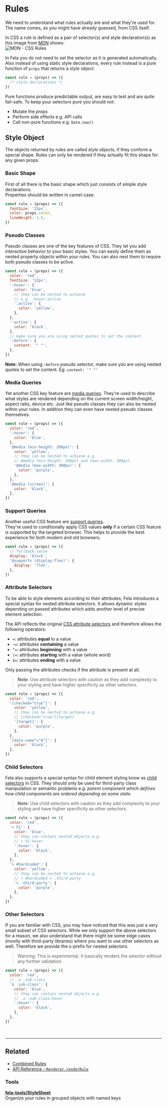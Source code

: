 

# Rules

We need to understand what rules actually are and what they're used for. The name comes, as you might have already guessed, from CSS itself.<br />

In CSS a rule is defined as a pair of selector(s) and style declaration(s) as this image from [MDN](https://developer.mozilla.org/docs/Web/CSS/Syntax) shows:<br />
![MDN - CSS Rules](https://mdn.mozillademos.org/files/3668/css%20syntax%20-%20ruleset.png)

In Fela you do not need to set the selector as it is generated automatically. Also instead of using static style declarations, every rule instead is a pure function of `props` that returns a _style object_. <br />

```javascript nocopy
const rule = (props) => ({
  /* style declarations */
})
```

Pure functions produce predictable output, are easy to test and are quite fail-safe. To keep your selectors pure you should not:

- Mutate the _props_
- Perform side effects e.g. API calls
- Call non-pure functions e.g. `Date.now()`

## Style Object

The objects returned by rules are called _style objects_, if they conform a special shape. Rules can only be rendered if they actually fit this shape for any given props.

### Basic Shape

First of all there is the basic shape which just consists of simple style declarations.<br />
Properties should be written in camel-case.

```javascript
const rule = (props) => ({
  fontSize: '15px',
  color: props.color,
  lineHeight: 1.5,
})
```

### Pseudo Classes

Pseudo classes are one of the key features of CSS. They let you add interactive behavior to your basic styles. You can easily define them as nested property objects within your rules. You can also nest them to require both pseudo classes to be active.

```javascript
const rule = (props) => ({
  color: 'red',
  fontSize: '12px',
  ':hover': {
    color: 'blue',
    // they can be nested to achieve
    // e.g. :hover:active
    ':active': {
      color: 'yellow',
    },
  },
  ':active': {
    color: 'black',
  },
  // make sure you are using nested quotes to set the content.
  ':before': {
    content: '" "',
  },
})
```

**Note:**
When using `:before` pseudo selector, make sure you are using nested quotes to set the content. Eg: `content: '" "'`

### Media Queries

Yet another CSS key feature are [media queries](https://developer.mozilla.org/en-US/docs/Web/CSS/Media_Queries/Using_media_queries). They're used to describe what styles are rendered depending on the current screen width/height, aspect ratio, device etc. Just like pseudo classes they can also be nested within your rules. In addition they can even have nested pseudo classes themselves.

```javascript
const rule = (props) => ({
  color: 'red',
  ':hover': {
    color: 'blue',
  },
  '@media (min-height: 200px)': {
    color: 'yellow',
    // they can be nested to achieve e.g.
    // @media (min-height: 200px) and (max-width: 300px)
    '@media (max-width: 300px)': {
      color: 'purple',
    },
  },
  '@media (screen)': {
    color: 'black',
  },
})
```

### Support Queries

Another useful CSS feature are [support queries](https://developer.mozilla.org/en-US/docs/Web/CSS/@supports).<br />
They're used to conditionally apply CSS values **only** if a certain CSS feature is supported by the targeted browser. This helps to provide the best experience for both modern and old browsers.

```javascript
const rule = (props) => ({
  // fallback value
  display: 'block',
  '@supports (display:flex)': {
    display: 'flex',
  },
})
```

### Attribute Selectors

To be able to style elements according to their attributes, Fela introduces a special syntax for nested attribute selectors. It allows dynamic styles depending on passed attributes which adds another level of precise element selection.

The API reflects the original [CSS attribute selectors](https://developer.mozilla.org/en-US/docs/Learn/CSS/Introduction_to_CSS/Attribute_selectors) and therefore allows the following operators:

- `=`: attributes **equal** to a value
- `~=`: attributes **containing** a value
- `^=`: attributes **beginning** with a value
- `|=`: attributes **starting** with a value (whole word)
- `$=`: attributes **ending** with a value

Only passing the attributes checks if the attribute is present at all.

> **Note**: Use attribute selectors with caution as they add complexity to your styling and have higher specificity as other selectors.

```javascript
const rule = (props) => ({
  color: 'red',
  '[checked="true"]': {
    color: 'yellow',
    // they can be nested to achieve e.g.
    // [checked="true"][target]
    '[target]': {
      color: 'purple',
    },
  },
  '[data-name^="A"]': {
    color: 'black',
  },
})
```

### Child Selectors

Fela also supports a special syntax for child element styling know as [child selectors](https://developer.mozilla.org/es/docs/Web/CSS/Child_selectors) in CSS.
They should only be used for third-party class manipulation or semantic problems e.g. _parent component which defines how child components are ordered depending on some state._

> **Note**: Use child selectors with caution as they add complexity to your styling and have higher specificity as other selectors.

```javascript
const rule = (props) => ({
  color: 'red',
  '> h1': {
    color: 'blue',
    // they can contain nested objects e.g.
    // > h1:hover
    ':hover': {
      color: 'black',
    },
  },
  '> #hardcoded': {
    color: 'yellow',
    // they can be nested to achieve e.g.
    // > #hardcoded > .third-party
    '> .third-party': {
      color: 'purple',
    },
  },
})
```

### Other Selectors

If you are familiar with CSS, you may have noticed that this was just a very small subset of CSS selectors. While we only support the above selectors for a reason, we also understand that there might be some edge cases (mostly with third-party libraries) where you want to use other selectors as well. Therefore we provide the `&`-prefix for nested selectors.

> Warning: This is experimental. It basically renders the selector without any further validation.

```javascript
const rule = (props) => ({
  color: 'red',
  // .a .sub-class
  '& .sub-class': {
    color: 'blue',
    // they can contain nested objects e.g.
    // .a .sub-class:hover
    ':hover': {
      color: 'black',
    },
  },
})
```

<br />

---

## Related

- [Combined Rules](../advanced/CombinedRules.md)
- [API Reference - `Renderer.renderRule`](../api/fela/Renderer.md#renderrulerule-props-defaultprops)

### Tools

**[fela-tools/StyleSheet](https://github.com/robinweser/fela/blob/master/packages/fela-tools/docs/StyleSheet.md)**<br />
Organize your rules in grouped objects with named keys
